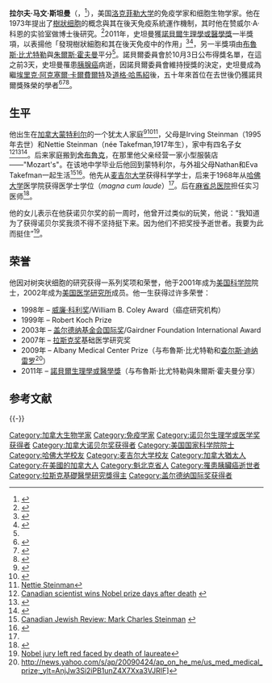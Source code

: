 {{NoteTA
|T=zh-cn:拉尔夫·斯坦曼;zh-tw:瑞夫·史坦曼
|1=zh-cn:拉尔夫;zh-tw:瑞夫
|2=zh-cn:斯坦曼;zh-tw:史坦曼
|3=zh-cn:树突状;zh-tw:樹狀
|4=zh-cn:博伊特勒;zh-tw:比尤特勒
|5=zh-cn:朱尔;zh-tw:朱爾斯
|6=zh-cn:奥夫曼;zh-tw:霍夫曼
|7=zh-cn:达格·哈马舍尔德; zh-tw:道格·哈馬紹;zh-hk:達格·哈馬舍爾德;
|G1=Lifesciences
}}
{{Infobox scientist
| name              = 瑞夫·史坦曼[[File:Nobel_prize_medal.svg|25px]]<br/><small>{{lang|en|Ralph M. Steinman}}</small>
| image             = RMSt.jpg
| image_size        = 
| alt               = 
| caption           = 拉尔夫·斯坦曼
| birth_date        = {{birth date|1943|01|14}}
| birth_place       = [[加拿大|加拿大]][[魁北克|魁北克]][[蒙特利尔|蒙特利尔]]
| death_date        = {{death date and age|2011|09|30|1943|01|14}}
| death_place       = [[美国|美国]][[纽约|纽约]]
| residence         = 
| citizenship       = 
| nationality       = {{CAN}}{{USA}}
| fields            = [[免疫学|免疫学]]、[[细胞生物学|细胞生物学]]
| workplaces        = [[洛克菲勒大学|洛克菲勒大学]]
| alma_mater        = [[麦吉尔大学|麦吉尔大学]]<br/>[[哈佛大学|哈佛大学]]
| doctoral_advisor  = 
| academic_advisors = 
| doctoral_students = 
| notable_students  = 
| known_for         = 發現[[樹狀細胞|樹狀細胞]]和其在後天免疫中的作用
| author_abbrev_bot = 
| author_abbrev_zoo = 
| influences        = 
| influenced        = 
| awards            = [[諾貝爾生理學或醫學獎|諾貝爾生理學或醫學獎]]
| signature         = <!--(filename only)-->
| signature_alt     = 
| footnotes         = 
}}

'''拉尔夫·马文·斯坦曼'''（{{lang-en|'''Ralph Marvin Steinman'''}}，{{bd|1943年|1月14日|2011年|9月30日|Steinman}}<ref name=rockefeller>{{cite web |url=http://newswire.rockefeller.edu/?page=engine&id=1192 |title=Rockefeller University scientist Ralph Steinman, honored today with Nobel Prize for discovery of dendritic cells, dies at 68 |date=October 3, 2011 |publisher=Rockefeller University |accessdate=2011-10-03 |archive-date=2018-12-25 |archive-url=https://web.archive.org/web/20181225130040/https://www.rockefeller.edu/news/?page=engine&id=1192 |dead-url=no }}</ref>），美国[[洛克菲勒大学|洛克菲勒大学]]的免疫学家和细胞生物学家。他在1973年提出了[[樹狀细胞|樹狀细胞]]的概念與其在後天免疫系統運作機制，其时他在赞威尔·A·科恩的实验室做博士後研究。<ref name=Steinman>{{cite journal |author=Steinman RM, Cohn ZA |title=Identification of a novel cell type in peripheral lymphoid organs of mice. I. Morphology, quantitation, tissue distribution |url=https://archive.org/details/sim_journal-of-experimental-medicine_1973-05_137_5/page/1142 |journal=J. Exp. Med. |volume=137 |issue=5 |pages=1142–62 |year=1973 |pmid=4573839|doi=10.1084/jem.137.5.1142 |pmc=2139237}}</ref>2011年，史坦曼獲[[諾貝爾生理學或醫學獎|諾貝爾生理學或醫學獎]]一半獎項，以表揚他「發現樹狀細胞和其在後天免疫中的作用」<ref name=S>{{cite news |title=诺奖委员会主席称维持授予斯坦曼诺奖决定 |url=http://news.sciencenet.cn/htmlnews/2011/10/253428.shtm |accessdate=2011-10-04 |newspaper=科学网|date=2011-10-03}}</ref><ref name=Nobel>{{cite web |url=http://www.nobelprize.org/nobel_prizes/medicine/laureates/2011/ |title=The Nobel Prize in Physiology or Medicine 2011 |publisher=Nobelprize.org |date=2011-10-03 |accessdate=2011-10-04 |language=en |archive-date=2012-10-15 |archive-url=https://www.webcitation.org/6BQdeMhGa?url=http://www.nobelprize.org/nobel_prizes/medicine/laureates/2011/ |dead-url=no }}</ref>，另一半獎項由[[布魯斯·比尤特勒|布魯斯·比尤特勒]]與[[朱爾斯·霍夫曼|朱爾斯·霍夫曼]]平分<ref name=Nobel/>。諾貝爾委員會於10月3日公布得獎名單，在這之前3天，史坦曼罹患[[胰腺癌|胰腺癌]]病逝，因諾貝爾委員會維持授獎的決定，史坦曼成為繼[[埃里克·阿克塞爾·卡爾費爾特|埃里克·阿克塞爾·卡爾費爾特]]及[[道格·哈馬紹|道格·哈馬紹]]後，五十年來首位在去世後仍獲諾貝爾獎殊榮的學者<ref>{{cite news|title=Nobel winner died days before award announced|url=http://www.cnn.com/2011/10/03/health/nobel-prize/index.html?hpt=he_c2|accessdate=3 October 2011|publisher=[[CNN|CNN]]|date=October 3, 2011}}</ref><ref>{{cite news|title=Montreal-born scientist dies before Nobel honour|url=http://www.cbc.ca/news/technology/story/2011/10/03/nobel-prize-medicine.html|accessdate=October 3, 2011|publisher=[[CBC_News|CBC News]]|date=October 3, 2011}}</ref><ref>{{cite web|title=Ralph Steinman Remains Nobel Laureate|url=http://www.nobelprize.org/press/nobelfoundation/press_releases/2011/steinman.html|accessdate=October 4, 2011|publisher=[[The_Nobel_Foundation|The Nobel Foundation]]|date=October 3, 2011|deadurl=yes|archiveurl=https://web.archive.org/web/20111005085447/http://www.nobelprize.org/press/nobelfoundation/press_releases/2011/steinman.html|archivedate=2011年10月5日}}</ref>。

==生平==
他出生在[[加拿大|加拿大]][[蒙特利尔|蒙特利尔]]的一个犹太人家庭<ref>{{Cite web |url=http://www.ascb.org/files/0801profile.pdf |title=ASCB Profile: Ralph M. Steinman |accessdate=2011-10-05 |archive-date=2016-03-04 |archive-url=https://web.archive.org/web/20160304090241/http://www.ascb.org/files/0801profile.pdf |dead-url=no }}</ref><ref>{{Cite web |url=http://lab.rockefeller.edu/steinman/pdf/2004_clin_invest_med.pdf |title=Dendritic cells: from the fabric of immunology |accessdate=2011-10-05 |archive-date=2016-03-03 |archive-url=https://web.archive.org/web/20160303191234/http://lab.rockefeller.edu/steinman/pdf/2004_clin_invest_med.pdf |dead-url=yes }}</ref><ref>[http://www.google.com/url?sa=t&source=web&cd=8&ved=0CGkQFjAH&url=http%3A%2F%2Fwww.whereretireestalk.com%2Ftravel%2Fvoluntourism%2Fvoluntourism-a-exceptional-way-to-help-the-world-through-travelling&rct=j&q=nettie%20steinman&ei=MQGLTqzNB6Pv0gHa3vz1BA&usg=AFQjCNGSEvrXfz2l4oQTzS37zXVcHBIT9w&sig2=_oYH3dnZCuHW8kqj7pWREA&cad=rja Nettie Steinman]</ref>，父母是Irving Steinman（1995年去世）和Nettie Steinman（née Takefman,1917年生），家中有四名子女<ref>[http://www2.canada.com/topics/news/national/story.html?id=5492973 Canadian scientist wins Nobel prize days after death] {{webarchive|url=https://web.archive.org/web/20111226204845/http://www2.canada.com/topics/news/national/story.html?id=5492973 |date=2011-12-26 }}</ref><ref>{{Cite web |url=http://www.multiculturalcanada.ca/node/130436/fit |title=Bar-Mitzvah of Steinman's brother Mark Charles (Canadian Jewish Review) |accessdate=2011-10-05 |archive-date=2011-10-07 |archive-url=https://web.archive.org/web/20111007200342/http://www.multiculturalcanada.ca/node/130436/fit |dead-url=yes }}</ref><ref>{{Cite web |url=http://news.google.com/newspapers?nid=1946&dat=19620911&id=a8ItAAAAIBAJ&sjid=d54FAAAAIBAJ&pg=4441,1839459 |title=Seymour David Steinman |accessdate=2011-10-05 |archive-date=2016-05-16 |archive-url=https://web.archive.org/web/20160516203732/https://news.google.com/newspapers?nid=1946&dat=19620911&id=a8ItAAAAIBAJ&sjid=d54FAAAAIBAJ&pg=4441,1839459 |dead-url=no }}</ref>。后来家庭搬到[[舍布魯克|舍布魯克]]，在那里他父亲经营一家小型服裝店——"Mozart's"。在该地中学毕业后他回到蒙特利尔，与外祖父母Nathan和Eva Takefman一起生活<ref>[http://www.multiculturalcanada.ca/node/78246/full Canadian Jewish Review: Mark Charles Steinman] {{webarchive|url=https://web.archive.org/web/20120118023325/http://www.multiculturalcanada.ca/node/78246/full |date=2012-01-18 }}</ref><ref>{{Cite web |url=http://www.cousinsconnection.com/getperson.php?personID=I2634&tree=MAIN |title=Nathan Zelig Takefman (1891-1965) |accessdate=2011-10-05 |archive-date=2016-03-04 |archive-url=https://web.archive.org/web/20160304031222/http://www.cousinsconnection.com/getperson.php?personID=I2634&tree=MAIN |dead-url=yes }}</ref>。他先从[[麦吉尔大学|麦吉尔大学]]获得科学学士，后来于1968年从[[哈佛大学|哈佛大学]]医学院获得医学士学位（''magna cum laude''）<ref name=rockefeller />。后在[[麻省总医院|麻省总医院]]担任实习医师<ref>{{cite web|url=http://stiresearch.health.pitt.edu/content.asp?id=1828|title=Dr. Ralph M. Steinman Receives the 2010 Thomas E. Starzl Prize in Surgery and Immunology|accessdate=2011-10-05|archive-date=2012-03-13|archive-url=https://web.archive.org/web/20120313064755/http://stiresearch.health.pitt.edu/content.asp?id=1828|dead-url=yes}}</ref>。

他的女儿表示在他获诺贝尔奖的前一周时，他曾开过类似的玩笑，他说：“我知道为了获得诺贝尔奖我须不得不坚持挺下来。因为他们不把奖授予逝世者。我要为此而挺住”<ref>[http://www.telegraph.co.uk/science/science-news/8804713/Nobel-jury-left-red-faced-by-death-of-laureate.html Nobel jury left red faced by death of laureate]</ref>。

==荣誉==
他因对树突状细胞的研究获得一系列奖项和荣誉，他于2001年成为[[美国科学院|美国科学院]]院士，2002年成为[[美国国家医学院|美国医学研究所]]成员。他一生获得过许多荣誉：
* 1998年 – [[威廉·科利奖|威廉·科利奖]]/William B. Coley Award（癌症研究机构）
* 1999年 – Robert Koch Prize
* 2003年 – [[盖尔德纳基金会国际奖|盖尔德纳基金会国际奖]]/Gairdner Foundation International Award
* 2007年 – [[拉斯克奖|拉斯克奖]]基础医学研究奖
* 2009年 – Albany Medical Center Prize（与布魯斯·比尤特勒和[[查尔斯·迪纳雷罗|查尔斯·迪纳雷罗]]<ref>http://news.yahoo.com/s/ap/20090424/ap_on_he_me/us_med_medical_prize;_ylt=AnjJw3Si2iPB1unZ4X7Xxa3VJRIF]</ref>）
* 2011年 – [[諾貝爾生理學或醫學獎|諾貝爾生理學或醫學獎]]（与布魯斯·比尤特勒與朱爾斯·霍夫曼分享）

==参考文献==
{{Reflist|2}}

{{-}}
{{諾貝爾生理學或醫學獎獲得者 (2001年－2025年)}}
{{2011年诺贝尔奖获得者}}
{{加拿大盖尔德纳国际奖获得者}}
{{阿尔伯特·拉斯克基础医学研究奖获得者}}

{{Authority control}}
{{DEFAULTSORT:Steinman, Ralph Marvin}}
[[Category:加拿大生物学家|Category:加拿大生物学家]]
[[Category:免疫学家|Category:免疫学家]]
[[Category:诺贝尔生理学或医学奖获得者|Category:诺贝尔生理学或医学奖获得者]]
[[Category:加拿大诺贝尔奖获得者|Category:加拿大诺贝尔奖获得者]]
[[Category:美国国家科学院院士|Category:美国国家科学院院士]]
[[Category:哈佛大学校友|Category:哈佛大学校友]]
[[Category:麦吉尔大学校友|Category:麦吉尔大学校友]]
[[Category:加拿大猶太人|Category:加拿大猶太人]]
[[Category:在美國的加拿大人|Category:在美國的加拿大人]]
[[Category:魁北克省人|Category:魁北克省人]]
[[Category:罹患胰臟癌逝世者|Category:罹患胰臟癌逝世者]]
[[Category:拉斯克基礎醫學研究獎得主|Category:拉斯克基礎醫學研究獎得主]]
[[Category:盖尔德纳国际奖获得者|Category:盖尔德纳国际奖获得者]]